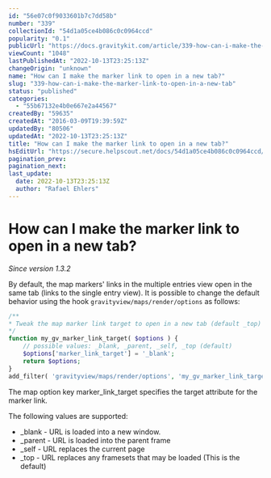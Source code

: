 ```yaml
---
id: "56e07c0f9033601b7c7dd58b"
number: "339"
collectionId: "54d1a05ce4b086c0c0964ccd"
popularity: "0.1"
publicUrl: "https://docs.gravitykit.com/article/339-how-can-i-make-the-marker-link-to-open-in-a-new-tab"
viewCount: "1048"
lastPublishedAt: "2022-10-13T23:25:13Z"
changeOrigin: "unknown"
name: "How can I make the marker link to open in a new tab?"
slug: "339-how-can-i-make-the-marker-link-to-open-in-a-new-tab"
status: "published"
categories: 
  - "55b67132e4b0e667e2a44567"
createdBy: "59635"
createdAt: "2016-03-09T19:39:59Z"
updatedBy: "80506"
updatedAt: "2022-10-13T23:25:13Z"
title: "How can I make the marker link to open in a new tab?"
hsEditUrl: "https://secure.helpscout.net/docs/54d1a05ce4b086c0c0964ccd/article/56e07c0f9033601b7c7dd58b"
pagination_prev: 
pagination_next: 
last_update:
  date: 2022-10-13T23:25:13Z
  author: "Rafael Ehlers"
---
```


# How can I make the marker link to open in a new tab?

*Since version 1.3.2*

By default, the map markers' links in the multiple entries view open in the same tab (links to the single entry view). It is possible to change the default behavior using the hook `gravityview/maps/render/options` as follows:

```php
/**
* Tweak the map marker link target to open in a new tab (default _top)
*/ 
function my_gv_marker_link_target( $options ) {
	// possible values: _blank, _parent, _self, _top (default)
	$options['marker_link_target'] = '_blank';
	return $options;
}
add_filter( 'gravityview/maps/render/options', 'my_gv_marker_link_target', 10, 1 );
```

The map option key marker\_link\_target specifies the target attribute for the marker link.

The following values are supported:

- \_blank - URL is loaded into a new window.
- \_parent - URL is loaded into the parent frame
- \_self - URL replaces the current page
- \_top - URL replaces any framesets that may be loaded (This is the default)